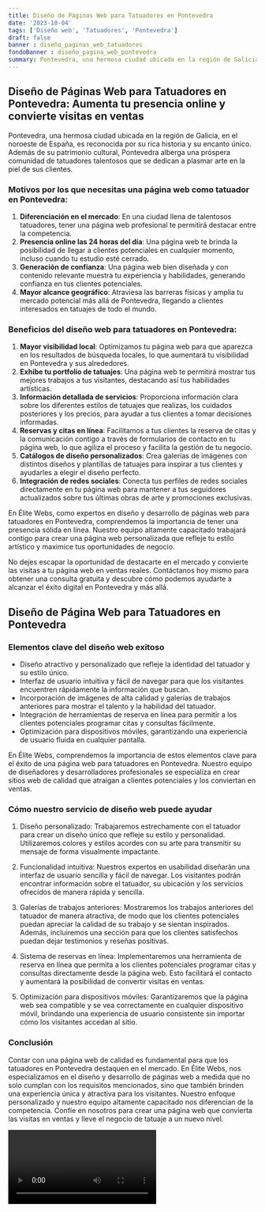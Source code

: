 ```yaml
---
title: Diseño de Páginas Web para Tatuadores en Pontevedra
date: '2023-10-04'
tags: ['Diseño web', 'Tatuadores', 'Pontevedra']
draft: false
banner : diseño_paginas_web_tatuadores
fondoBanner : diseño_pagina_web_pontevedra
summary: Pontevedra, una hermosa ciudad ubicada en la región de Galicia, en el noroeste de España, es reconocida por su rica historia y su encanto único. Además de su patrimonio cultural, Pontevedra alberga una próspera comunidad de tatuadores talentosos que se dedican a plasmar arte en la piel de sus clientes.
---
```


## Diseño de Páginas Web para Tatuadores en Pontevedra: Aumenta tu presencia online y convierte visitas en ventas 

Pontevedra, una hermosa ciudad ubicada en la región de Galicia, en el noroeste de España, es reconocida por su rica historia y su encanto único. Además de su patrimonio cultural, Pontevedra alberga una próspera comunidad de tatuadores talentosos que se dedican a plasmar arte en la piel de sus clientes.

### Motivos por los que necesitas una página web como tatuador en Pontevedra:

1. **Diferenciación en el mercado**: En una ciudad llena de talentosos tatuadores, tener una página web profesional te permitirá destacar entre la competencia.
2. **Presencia online las 24 horas del día**: Una página web te brinda la posibilidad de llegar a clientes potenciales en cualquier momento, incluso cuando tu estudio esté cerrado.
3. **Generación de confianza**: Una página web bien diseñada y con contenido relevante muestra tu experiencia y habilidades, generando confianza en tus clientes potenciales.
4. **Mayor alcance geográfico**: Atraviesa las barreras físicas y amplía tu mercado potencial más allá de Pontevedra, llegando a clientes interesados ​​en tatuajes de todo el mundo.

### Beneficios del diseño web para tatuadores en Pontevedra:

1. **Mayor visibilidad local**: Optimizamos tu página web para que aparezca en los resultados de búsqueda locales, lo que aumentará tu visibilidad en Pontevedra y sus alrededores.
2. **Exhibe tu portfolio de tatuajes**: Una página web te permitirá mostrar tus mejores trabajos a tus visitantes, destacando así tus habilidades artísticas.
3. **Información detallada de servicios**: Proporciona información clara sobre los diferentes estilos de tatuajes que realizas, los cuidados posteriores y los precios, para ayudar a tus clientes a tomar decisiones informadas.
4. **Reservas y citas en línea**: Facilitamos a tus clientes la reserva de citas y la comunicación contigo a través de formularios de contacto en tu página web, lo que agiliza el proceso y facilita la gestión de tu negocio.
5. **Catálogos de diseño personalizados**: Crea galerías de imágenes con distintos diseños y plantillas de tatuajes para inspirar a tus clientes y ayudarles a elegir el diseño perfecto.
6. **Integración de redes sociales**: Conecta tus perfiles de redes sociales directamente en tu página web para mantener a tus seguidores actualizados sobre tus últimas obras de arte y promociones exclusivas.

En Élite Webs, como expertos en diseño y desarrollo de páginas web para tatuadores en Pontevedra, comprendemos la importancia de tener una presencia sólida en línea. Nuestro equipo altamente capacitado trabajará contigo para crear una página web personalizada que refleje tu estilo artístico y maximice tus oportunidades de negocio.

No dejes escapar la oportunidad de destacarte en el mercado y convierte las visitas a tu página web en ventas reales. Contáctanos hoy mismo para obtener una consulta gratuita y descubre cómo podemos ayudarte a alcanzar el éxito digital en Pontevedra y más allá.

<GifSeo />

<Cta />

## Diseño de Página Web para Tatuadores en Pontevedra

### Elementos clave del diseño web exitoso

- Diseño atractivo y personalizado que refleje la identidad del tatuador y su estilo único.
- Interfaz de usuario intuitiva y fácil de navegar para que los visitantes encuentren rápidamente la información que buscan.
- Incorporación de imágenes de alta calidad y galerías de trabajos anteriores para mostrar el talento y la habilidad del tatuador.
- Integración de herramientas de reserva en línea para permitir a los clientes potenciales programar citas y consultas fácilmente.
- Optimización para dispositivos móviles, garantizando una experiencia de usuario fluida en cualquier pantalla.

En Élite Webs, comprendemos la importancia de estos elementos clave para el éxito de una página web para tatuadores en Pontevedra. Nuestro equipo de diseñadores y desarrolladores profesionales se especializa en crear sitios web de calidad que atraigan a clientes potenciales y los conviertan en ventas.

### Cómo nuestro servicio de diseño web puede ayudar

1. Diseño personalizado: Trabajaremos estrechamente con el tatuador para crear un diseño único que refleje su estilo y personalidad. Utilizaremos colores y estilos acordes con su arte para transmitir su mensaje de forma visualmente impactante.

2. Funcionalidad intuitiva: Nuestros expertos en usabilidad diseñarán una interfaz de usuario sencilla y fácil de navegar. Los visitantes podrán encontrar información sobre el tatuador, su ubicación y los servicios ofrecidos de manera rápida y sencilla.

3. Galerías de trabajos anteriores: Mostraremos los trabajos anteriores del tatuador de manera atractiva, de modo que los clientes potenciales puedan apreciar la calidad de su trabajo y se sientan inspirados. Además, incluiremos una sección para que los clientes satisfechos puedan dejar testimonios y reseñas positivas.

4. Sistema de reservas en línea: Implementaremos una herramienta de reserva en línea que permita a los clientes potenciales programar citas y consultas directamente desde la página web. Esto facilitará el contacto y aumentará la posibilidad de convertir visitas en ventas.

5. Optimización para dispositivos móviles: Garantizaremos que la página web sea compatible y se vea correctamente en cualquier dispositivo móvil, brindando una experiencia de usuario consistente sin importar cómo los visitantes accedan al sitio.

### Conclusión

Contar con una página web de calidad es fundamental para que los tatuadores en Pontevedra destaquen en el mercado. En Élite Webs, nos especializamos en el diseño y desarrollo de páginas web a medida que no solo cumplan con los requisitos mencionados, sino que también brinden una experiencia única y atractiva para los visitantes. Nuestro enfoque personalizado y nuestro equipo altamente capacitado nos diferencian de la competencia. Confíe en nosotros para crear una página web que convierta las visitas en ventas y lleve el negocio de tatuaje a un nuevo nivel.

<Video />

<CtaBot job='Tatuadores' city='Pontevedra'/>

<Gmaps query='Pontevedra+españa+maps' />